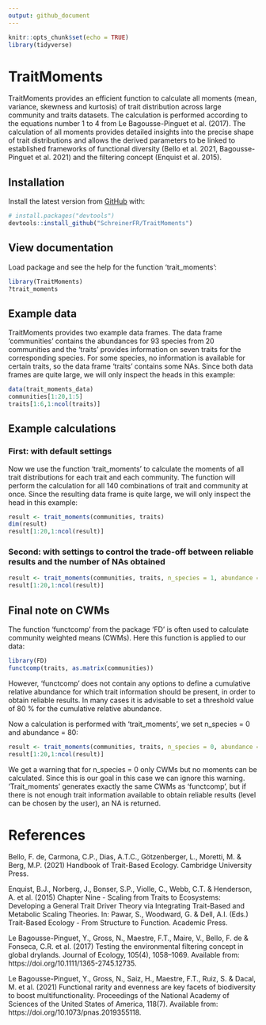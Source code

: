 ```yaml
---
output: github_document
---
```


```r
knitr::opts_chunk$set(echo = TRUE)
library(tidyverse)
```

# TraitMoments

TraitMoments provides an efficient function to calculate all moments (mean, variance, skewness and kurtosis) of trait distribution across large community and traits datasets. The calculation is performed according to the equations number 1 to 4 from Le Bagousse-Pinguet et al. (2017). The calculation of all moments provides detailed insights into the precise shape of trait distributions and allows the derived parameters to be linked to established frameworks of functional diversity (Bello et al. 2021, Bagousse-Pinguet et al. 2021) and the filtering concept (Enquist et al. 2015). 

## Installation

Install the latest version from [GitHub](https://github.com/) with:

``` r
# install.packages("devtools")
devtools::install_github("SchreinerFR/TraitMoments")
```

## View documentation

Load package and see the help for the function 'trait_moments':

```r
library(TraitMoments)
?trait_moments
```

## Example data

TraitMoments provides two example data frames. The data frame 'communities' contains the abundances for 93 species from 20 communities and the 'traits' provides information on seven traits for the corresponding species. For some species, no information is available for certain traits, so the data frame 'traits' contains some NAs. Since both data frames are quite large, we will only inspect the heads in this example:

```r
data(trait_moments_data)
communities[1:20,1:5] 
traits[1:6,1:ncol(traits)] 
```

## Example calculations

### First: with default settings

Now we use the function 'trait_moments' to calculate the moments of all trait distributions for each trait and each community. The function will perform the calculation for all 140 combinations of trait and community at once. Since the resulting data frame is quite  large, we will only inspect the head in this example:

```r
result <- trait_moments(communities, traits)
dim(result)
result[1:20,1:ncol(result)]
```


### Second: with settings to control the trade-off between reliable results and the number of NAs obtained

```r
result <- trait_moments(communities, traits, n_species = 1, abundance = 50)
result[1:20,1:ncol(result)]
```


## Final note on CWMs

The function 'functcomp' from the package 'FD' is often used to calculate community weighted means (CWMs). Here this function is applied to our data:

```r
library(FD)
functcomp(traits, as.matrix(communities))
```

However, 'functcomp' does not contain any options to define a cumulative relative abundance for which trait information should be present, in order to obtain reliable results. In many cases it is advisable to set a threshold value of 80 % for the cumulative relative abundance.   

Now a calculation is performed with 'trait_moments', we set n_species = 0 and abundance = 80:

```r
result <- trait_moments(communities, traits, n_species = 0, abundance = 80)
result[1:20,1:ncol(result)]
```

We get a warning that for n_species = 0 only CWMs but no moments can be calculated. Since this is our goal in this case we can ignore this warning. 'Trait_moments' generates exactly the same CWMs as 'functcomp', but if there is not enough trait information available to obtain reliable results (level can be chosen by the user), an NA is returned.


# References

Bello, F. de, Carmona, C.P., Dias, A.T.C., Götzenberger, L., Moretti, M. & Berg, M.P. (2021) Handbook of Trait-Based Ecology. Cambridge University Press.

Enquist, B.J., Norberg, J., Bonser, S.P., Violle, C., Webb, C.T. & Henderson, A. et al. (2015) Chapter Nine - Scaling from Traits to Ecosystems: Developing a General Trait Driver Theory via Integrating Trait-Based and Metabolic Scaling Theories. In: Pawar, S., Woodward, G. & Dell, A.I. (Eds.) Trait-Based Ecology - From Structure to Function. Academic Press.

Le Bagousse-Pinguet, Y., Gross, N., Maestre, F.T., Maire, V., Bello, F. de & Fonseca, C.R. et al. (2017) Testing the environmental filtering concept in global drylands. Journal of Ecology, 105(4), 1058–1069. Available from: https://doi.org/10.1111/1365-2745.12735.

Le Bagousse-Pinguet, Y., Gross, N., Saiz, H., Maestre, F.T., Ruiz, S. & Dacal, M. et al. (2021) Functional rarity and evenness are key facets of biodiversity to boost multifunctionality. Proceedings of the National Academy of Sciences of the United States of America, 118(7). Available from: https://doi.org/10.1073/pnas.2019355118.


